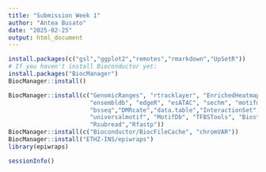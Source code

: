 ```yaml
---
title: "Submission Week 1"
author: "Antea Busato"
date: "2025-02-25"
output: html_document
---
```

```r
install.packages(c("gsl","ggplot2","remotes","rmarkdown","UpSetR"))
# If you haven't install Bioconductor yet:
install.packages("BiocManager")
BiocManager::install()

BiocManager::install(c("GenomicRanges", "rtracklayer", "EnrichedHeatmap", "AnnotationHub", 
                       "ensembldb", "edgeR", "esATAC", "sechm", "motifmatchr","rGREAT",
                       "bsseq","DMRcate","data.table","InteractionSet","limma",
                       "universalmotif", "MotifDb", "TFBSTools", "Biostrings", "PWMEnrich",
                       "Rsubread","Rfastp"))
BiocManager::install(c("Bioconductor/BiocFileCache", "chromVAR"))
BiocManager::install("ETHZ-INS/epiwraps")
library(epiwraps)
```

```r
sessionInfo()
```